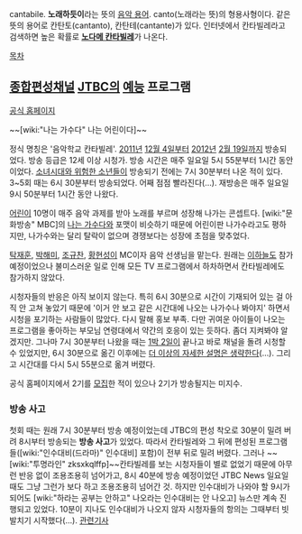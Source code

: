 cantabile. '''노래하듯이'''라는 뜻의 [[음악 용어]]. canto(노래라는 뜻)의 형용사형이다. 같은 뜻의 용어로 칸탄토(cantanto), 칸탄테(cantante)가 있다.
인터넷에서 칸타빌레라고 검색하면 높은 확률로 '''[[노다메 칸타빌레]]'''가 나온다.

[[목차]]

== [[종합편성채널]] [[JTBC]]의 [[예능]] 프로그램 ==
[http://home.jtbc.co.kr/Plan/PlanMean.aspx?prog_id=PR10010027&menu_id=PM10010181 공식 홈페이지]

~~[wiki:"나는 가수다" 나는 어린이다]~~

정식 명칭은 '음악학교 칸타빌레'. [[2011년]] [[12월 4일]]부터 [[2012년]] [[2월 19일]]까지 방송되었다. 방송 등급은 12세 이상 시청가.
방송 시간은 매주 일요일 5시 55분부터 1시간 동안이었다. [[소녀시대와 위험한 소년들]]이 방송되기 전에는 7시 30분부터 나온 적이 있다. 3~5회 때는 6시 30분부터 방송되었다. 어째 점점 빨라진다(…). 재방송은 매주 일요일 9시 50분부터 1시간 동안 나왔다.

[[어린이]] 10명이 매주 음악 과제를 받아 노래를 부르며 성장해 나가는 콘셉트다. [wiki:"문화방송" MBC]의 [[나는 가수다]]와 포맷이 비슷하기 때문에 어린이판 나가수라고도 평하지만, 나가수와는 달리 탈락이 없으며 경쟁보다는 성장에 초점을 맞추었다.

[[탁재훈]], [[박해미]], [[조규찬]], [[황현성]]이 MC이자 음악 선생님을 맡는다. 원래는 [[이하늘]]도 참가 예정이었으나 불미스러운 일로 인해 모든 TV 프로그램에서 하차하면서 칸타빌레에도 참가하지 않았다.

시청자들의 반응은 아직 보이지 않는다. 특히 6시 30분으로 시간이 기재되어 있는 걸 아직 안 고쳐 놓았기 때문에 '이거 안 보고 같은 시간대에 나오는 나가수나 봐야지' 하면서 시청을 포기하는 사람들이 많았다. 다시 말해 홍보 부족. 다만 귀여운 아이들이 나오는 프로그램을 좋아하는 부모님 연령대에서 약간의 호응이 있는 듯하다. 좀더 지켜봐야 알겠지만. 그나마 7시 30분부터 나왔을 때는 [[1박 2일]]이 끝나고 바로 채널을 돌려 시청할 수 있었지만, 6시 30분으로 옮긴 이후에는 [[더 이상의 자세한 설명은 생략한다]](…). 그리고 시간대를 다시 5시 55분으로 옮겨 버렸다.

공식 홈페이지에서 2기를 [http://home.jtbc.co.kr/Board/Bbs.aspx?prog_id=PR10010027&menu_id=PM10011284&bbs_code=BB10010061 모집]한 적이 있으나 2기가 방송될지는 미지수.

=== 방송 사고 ===
첫회 때는 원래 7시 30분부터 방송 예정이었는데 JTBC의 편성 착오로 30분이 밀려 버려 8시부터 방송되는 '''방송 사고'''가 있었다. 따라서 칸타빌레와 그 뒤에 편성된 프로그램들([wiki:"인수대비(드라마)" 인수대비] 포함)이 전부 뒤로 밀려 버렸다. 그러나 ~~[wiki:"투명라인" zksxkqlffp]~~칸타빌레를 보는 시청자들이 별로 없었기 때문에 아무런 반응 없이 조용조용히 넘어가고, 8시 40분에 방송 예정이었던 JTBC News 일요일 때도 그냥 그런가 보다 하고 조용조용히 넘어간 것. 하지만 인수대비가 나와야 할 9시가 되어도 [wiki:"하라는 공부는 안하고" 나오라는 인수대비는 안 나오고] 뉴스만 계속 진행되고 있었다. 10분이 지나도 인수대비가 나오지 않자 시청자들의 항의는 그때부터 빗발치기 시작했다(…). [http://news.naver.com/main/read.nhn?mode=LSD&mid=sec&sid1=106&oid=312&aid=0000011990 관련기사]
